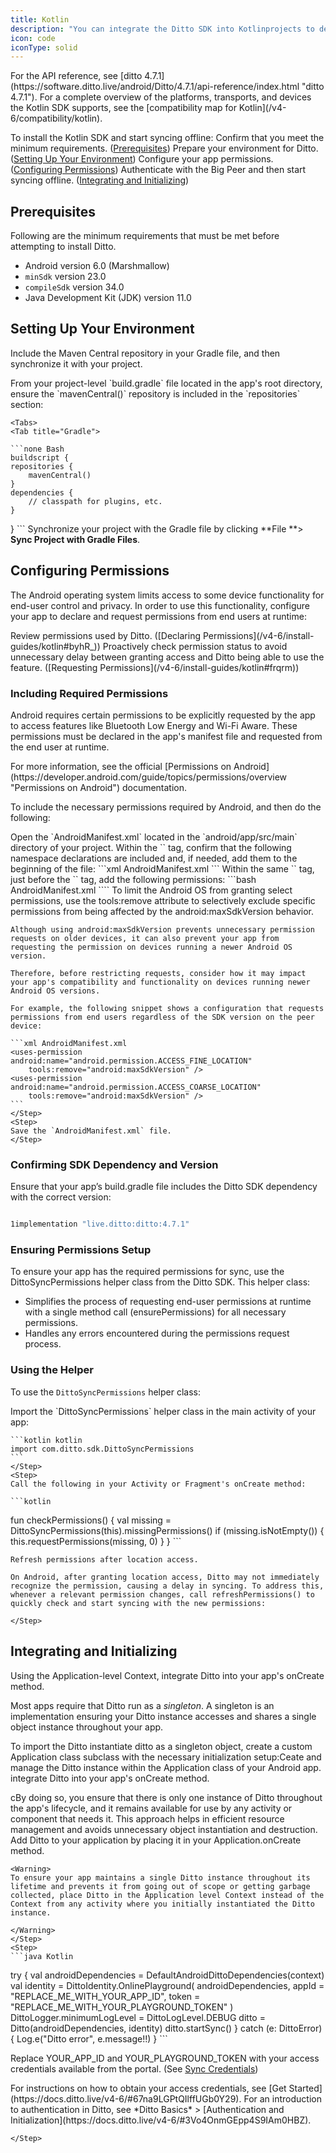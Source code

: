 ```yaml
---
title: Kotlin
description: "You can integrate the Ditto SDK into Kotlinprojects to develop native apps for the Android platform."
icon: code
iconType: solid
---
```


<Info>
For the API reference, see [ditto 4.7.1](https://software.ditto.live/android/Ditto/4.7.1/api-reference/index.html "ditto 4.7.1").

</Info>

<Info>
For a complete overview of the platforms, transports, and devices the Kotlin SDK supports, see the [compatibility map for Kotlin](/v4-6/compatibility/kotlin)﻿.
</Info>


To install the Kotlin SDK and start syncing offline:
<Steps>
    <Step>
        Confirm that you meet the minimum requirements. ([Prerequisites](/v4-6/kotlin-installing#a-QJt)﻿)
    </Step>
    <Step>
        Prepare your environment for Ditto. ([Setting Up Your Environment](/v4-6/kotlin-installing#VKZJ3)﻿)
    </Step>
    <Step>
        Configure your app permissions. ([Configuring Permissions](/v4-6/kotlin-installing#LsH7a)﻿)
    </Step>
    <Step>
        Authenticate with the Big Peer and then start syncing offline. ([Integrating and Initializing](/v4-6/kotlin-installing#XNaBO)﻿)
    </Step>
</Steps>


## Prerequisites

Following are the minimum requirements that must be met before attempting to install Ditto.

- Android version 6.0 (Marshmallow)
- `minSdk` version 23.0
- `compileSdk` version 34.0
- Java Development Kit (JDK) version 11.0

## Setting Up Your Environment

Include the Maven Central repository in your Gradle file, and then synchronize it with your project.

<Steps>
    <Step>
    From your project-level `build.gradle` file located in the app's root directory, ensure the `mavenCentral()` repository is included in the `repositories` section:

    <Tabs>
    <Tab title="Gradle">

    ```none Bash
    buildscript {
    repositories {
        mavenCentral()
    }
    dependencies {
        // classpath for plugins, etc.
    }
}
    ```
    </Tab>
    </Tabs>
    </Step>
    <Step>
    Synchronize your project with the Gradle file by clicking **File **> **Sync Project with Gradle Files**.
    </Step>
</Steps>


## Configuring Permissions

The Android operating system limits access to some device functionality for end-user control and privacy. In order to use this functionality, configure your app to declare and request permissions from end users at runtime:

<Steps>
<Step>
Review permissions used by Ditto. ([Declaring Permissions](/v4-6/install-guides/kotlin#byhR_)﻿)
</Step>
<Step>
Proactively check permission status to avoid unnecessary delay between granting access and Ditto being able to use the feature. ([Requesting Permissions](/v4-6/install-guides/kotlin#frqrm)﻿)
</Step>
</Steps>

### Including Required Permissions
Android requires certain permissions to be explicitly requested by the app to access features like Bluetooth Low Energy and Wi-Fi Aware. These permissions must be declared in the app's manifest file and requested from the end user at runtime.

<Info>
For more information, see the official [Permissions on Android](https://developer.android.com/guide/topics/permissions/overview "Permissions on Android") documentation.
</Info>

To include the necessary permissions required by Android, and then do the following:

<Steps>
    <Step>
    Open the `AndroidManifest.xml` located in the `android/app/src/main` directory of your project.
    </Step>
    <Step>
    Within the `<manifest>` tag, confirm that the following namespace declarations are included and, if needed, add them to the beginning of the file:
    ```xml AndroidManifest.xml
    <manifest
    xmlns:tools="http://schemas.android.com/tools"
    xmlns:android="http://schemas.android.com/apk/res/android">
    ```
    </Step>
    <Step>
    Within the same `<manifest>` tag, just before the `<application>` tag, add the following permissions:
    ```bash AndroidManifest.xml
        <uses-permission android:name="android.permission.BLUETOOTH"
            android:maxSdkVersion="30" />
        <uses-permission android:name="android.permission.BLUETOOTH_ADMIN"
            android:maxSdkVersion="30" />
        <uses-permission android:name="android.permission.BLUETOOTH_ADVERTISE"
            tools:targetApi="s" />
        <uses-permission android:name="android.permission.BLUETOOTH_CONNECT"
            tools:targetApi="s" />
        <uses-permission android:name="android.permission.BLUETOOTH_SCAN"
            android:usesPermissionFlags="neverForLocation"
            tools:targetApi="s" />
        <uses-permission android:name="android.permission.ACCESS_FINE_LOCATION"
            android:maxSdkVersion="32" />
        <uses-permission android:name="android.permission.ACCESS_COARSE_LOCATION"
            android:maxSdkVersion="30" />
        <uses-permission android:name="android.permission.INTERNET" />
        <uses-permission android:name="android.permission.ACCESS_WIFI_STATE" />
        <uses-permission android:name="android.permission.ACCESS_NETWORK_STATE" />
        <uses-permission android:name="android.permission.CHANGE_NETWORK_STATE" />
        <uses-permission android:name="android.permission.CHANGE_WIFI_MULTICAST_STATE" />
        <uses-permission android:name="android.permission.CHANGE_WIFI_STATE" />
        <uses-permission android:name="android.permission.NEARBY_WIFI_DEVICES"
            android:usesPermissionFlags="neverForLocation"
            tools:targetApi="tiramisu" />
    ````
    </Step>
    <Step>
    To limit the Android OS from granting select permissions, use the tools:remove attribute to selectively exclude specific permissions from being affected by the android:maxSdkVersion behavior.

    Although using android:maxSdkVersion prevents unnecessary permission requests on older devices, it can also prevent your app from requesting the permission on devices running a newer Android OS version.

    Therefore, before restricting requests, consider how it may impact your app's compatibility and functionality on devices running newer Android OS versions.

    For example, the following snippet shows a configuration that requests permissions from end users regardless of the SDK version on the peer device:

    ```xml AndroidManifest.xml
    <uses-permission android:name="android.permission.ACCESS_FINE_LOCATION"
        tools:remove="android:maxSdkVersion" />
    <uses-permission android:name="android.permission.ACCESS_COARSE_LOCATION"
        tools:remove="android:maxSdkVersion" />
    ```
    </Step>
    <Step>
    Save the `AndroidManifest.xml` file.
    </Step>
</Steps>

### Confirming SDK Dependency and Version

Ensure that your app’s build.gradle file includes the Ditto SDK dependency with the correct version:

```bash bash

1implementation "live.ditto:ditto:4.7.1"
```
### Ensuring Permissions Setup

To ensure your app has the required permissions for sync, use the DittoSyncPermissions helper class from the Ditto SDK. This helper class:

- Simplifies the process of requesting end-user permissions at runtime with a single method call (ensurePermissions) for all necessary permissions.
- Handles any errors encountered during the permissions request process.

### Using the Helper

To use the `DittoSyncPermissions` helper class:

<Steps>
    <Step>
    Import the `DittoSyncPermissions` helper class in the main activity of your app:

    ```kotlin kotlin
    import com.ditto.sdk.DittoSyncPermissions
    ```
    </Step>
    <Step>
    Call the following in your Activity or Fragment's onCreate method:

    ```kotlin
fun checkPermissions() {
    val missing = DittoSyncPermissions(this).missingPermissions()
    if (missing.isNotEmpty()) {
        this.requestPermissions(missing, 0)
    }
}
    ```
    </Step>
    <Step>

    Refresh permissions after location access.

    On Android, after granting location access, Ditto may not immediately recognize the permission, causing a delay in syncing. To address this, whenever a relevant permission changes, call refreshPermissions() to quickly check and start syncing with the new permissions:

    </Step>
</Steps>

## Integrating and Initializing

Using the Application-level Context, integrate Ditto into your app's onCreate method. 

Most apps require that Ditto run as a *singleton*. A singleton is an implementation ensuring your Ditto instance accesses and shares a single object instance throughout your app.

To import the Ditto instantiate ditto as a singleton object, create a custom Application class subclass with the necessary initialization setup:Ceate and manage the Ditto instance within the Application class of your Android app. integrate Ditto into your app's onCreate method. 

<Info>
cBy doing so, you ensure that there is only one instance of Ditto throughout the app's lifecycle, and it remains available for use by any activity or component that needs it. This approach helps in efficient resource management and avoids unnecessary object instantiation and destruction.
</Info>

<Steps>
    <Step>
    Add Ditto to your application by placing it in your Application.onCreate method.

    <Warning>
    To ensure your app maintains a single Ditto instance throughout its lifetime and prevents it from going out of scope or getting garbage collected, place Ditto in the Application level Context instead of the Context from any activity where you initially instantiated the Ditto instance.

    </Warning>
    </Step>
    <Step>
    ```java Kotlin
try {
    val androidDependencies = DefaultAndroidDittoDependencies(context)
    val identity = DittoIdentity.OnlinePlayground(
        androidDependencies,
        appId = "REPLACE_ME_WITH_YOUR_APP_ID",
        token = "REPLACE_ME_WITH_YOUR_PLAYGROUND_TOKEN"
    )
    DittoLogger.minimumLogLevel = DittoLogLevel.DEBUG
    ditto = Ditto(androidDependencies, identity)
    ditto.startSync()
} catch (e: DittoError) {
    Log.e("Ditto error", e.message!!)
}
    ```
    </Step>
    <Step>

Replace YOUR\_APP\_ID and YOUR\_PLAYGROUND\_TOKEN with your access credentials available from the portal. (See [Sync Credentials](/v4-6/#061yVO55q5YRBtWj5BSXC)﻿)

<Info>
For instructions on how to obtain your access credentials, see [Get Started](https://docs.ditto.live/v4-6/#67na9LGPtQIlffUGb0Y29)﻿. For an introduction to authentication in Ditto, see *Ditto Basics* > [Authentication and Initialization](https://docs.ditto.live/v4-6/#3Vo4OnmGEpp4S9IAm0HBZ)﻿.
</Info>

    </Step>

</Steps>




